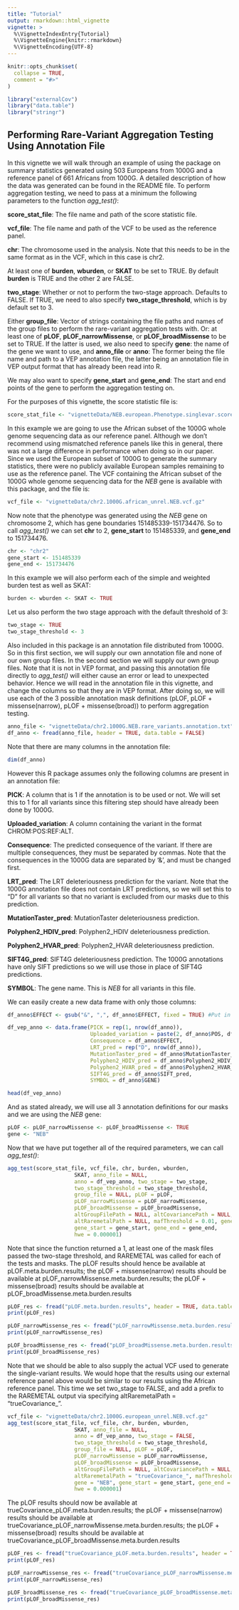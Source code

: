```yaml
---
title: "Tutorial"
output: rmarkdown::html_vignette
vignette: >
  %\VignetteIndexEntry{Tutorial}
  %\VignetteEngine{knitr::rmarkdown}
  %\VignetteEncoding{UTF-8}
---
```


```r
knitr::opts_chunk$set(
  collapse = TRUE,
  comment = "#>"
)
```

```r
library("externalCov")
library("data.table")
library("stringr")
```

## Performing Rare-Variant Aggregation Testing Using Annotation File

In this vignette we will walk through an example of using the package on summary 
statistics generated using 503 Europeans from 1000G and a reference panel 
of 661 Africans from 1000G. A detailed description of how the data was generated 
can be found in the README file. To perform aggregation testing, we need to pass
at a minimum the following parameters to the function *agg_test()*:

**score_stat_file**: The file name and path of the score statistic file.

**vcf_file**: The file name and path of the VCF to be used as the reference panel.

**chr**: The chromosome used in the analysis. Note that this needs to be in the 
same format as in the VCF, which in this case is chr2.

At least one of **burden**, **wburden**, or **SKAT** to be set to TRUE. By default 
**burden** is TRUE and the other 2 are FALSE. 

**two_stage**: Whether or not to perform the two-stage approach. Defaults to FALSE. 
If TRUE, we need to also specify **two_stage_threshold**, which is by default set
to 3. 

Either **group_file**: Vector of strings containing the file paths and names of
the group files to perform the rare-variant aggregation tests with. Or: at least 
one of **pLOF**, **pLOF_narrowMissense**, or **pLOF_broadMissense** to be set to 
TRUE. If the latter is used, we also need to specify **gene**: the name of the 
gene we want to use, and **anno_file** or **anno**: 
The former being the file name and path to a VEP annotation 
file, the latter being an annotation file in VEP output format that has already 
been read into R. 

We may also want to specify **gene_start** and **gene_end**: The start and end 
points of the gene to perform the aggregation testing on. 

For the purposes of this vignette, the score statistic file is:

```r
score_stat_file <- "vignetteData/NEB.european.Phenotype.singlevar.score.txt.gz"
```

In this example we are going to use the African subset of the 1000G whole 
genome sequencing data as our reference panel. Although we don't recommend using 
mismatched reference panels like this in general, there was not a large difference
in performance when doing so in our paper. Since we used the European subset of 
1000G to generate the summary statistics, there were no publicly available European
samples remaining to use as the reference panel. The VCF containing the African
subset of the 1000G whole genome sequencing data for the *NEB* gene is available 
with this package, and the file is:

```r
vcf_file <- "vignetteData/chr2.1000G.african_unrel.NEB.vcf.gz"
```


Now note that the phenotype was generated using the *NEB* gene on chromosome
2, which has gene boundaries 151485339-151734476. So to call *agg_test()* we can
set **chr** to 2, **gene_start** to 151485339, and **gene_end** to 151734476. 

```r
chr <- "chr2"
gene_start <- 151485339
gene_end <- 151734476
```

In this example we will also perform each of the simple and weighted burden test 
as well as SKAT: 

```r
burden <- wburden <- SKAT <- TRUE
```

Let us also perform the two stage approach with the default threshold of 3:

```r
two_stage <- TRUE
two_stage_threshold <- 3
```


Also included in this package is an annotation file distributed from 1000G. 
So in this first section, we will supply our own annotation file and none of our
own group files. In the second section we will supply our own group files. Note 
that it is not in VEP format, and passing this annotation file directly to *agg_test()*
will either cause an error or lead to unexpected behavior. Hence we will read in 
the annotation file in this vignette, and change the columns so that they are in 
VEP format. After doing so, we will use each of the 3 possible annotation mask
definitions (pLOF, pLOF + missense(narrow), pLOF + missense(broad)) to perform 
aggregation testing. 

```r
anno_file <- "vignetteData/chr2.1000G.NEB.rare_variants.annotation.txt"
df_anno <- fread(anno_file, header = TRUE, data.table = FALSE)
```

Note that there are many columns in the annotation file: 

```r
dim(df_anno)
```

However this R package assumes only the following columns are present in an
annotation file: 

**PICK**: A column that is 1 if the annotation is to be used or not. We will set this 
to 1 for all variants since this filtering step should have already been done by 1000G. 

**Uploaded_variation**: A column containing the variant in the format CHROM:POS:REF:ALT.

**Consequence**: The predicted consequence of the variant. If there are multiple
consequences, they must be separated by commas. Note that the consequences in the 
1000G data are separated by '&', and must be changed first.

**LRT_pred**: The LRT deleteriousness prediction for the variant. Note that the 
1000G annotation file does not contain LRT predictions, so we will set this to "D"
for all variants so that no variant is excluded from our masks due to this prediction.

**MutationTaster_pred**: MutationTaster deleteriousness prediction. 

**Polyphen2_HDIV_pred**: Polyphen2_HDIV deleteriousness prediction. 

**Polyphen2_HVAR_pred**: Polyphen2_HVAR deleteriousness prediction.

**SIFT4G_pred**: SIFT4G deleteriousness prediction. The 1000G annotations have 
only SIFT predictions so we will use those in place of SIFT4G predictions. 

**SYMBOL**: The gene name. This is *NEB* for all variants in this file.

We can easily create a new data frame with only those columns:

```r
df_anno$EFFECT <- gsub("&", ",", df_anno$EFFECT, fixed = TRUE) #Put in VEP format

df_vep_anno <- data.frame(PICK = rep(1, nrow(df_anno)),
                          Uploaded_variation = paste(2, df_anno$POS, df_anno$REF, df_anno$ALT, sep = ":"),
                          Consequence = df_anno$EFFECT,
                          LRT_pred = rep("D", nrow(df_anno)),
                          MutationTaster_pred = df_anno$MutationTaster_pred,
                          Polyphen2_HDIV_pred = df_anno$Polyphen2_HDIV_pred,
                          Polyphen2_HVAR_pred = df_anno$Polyphen2_HVAR_pred,
                          SIFT4G_pred = df_anno$SIFT_pred,
                          SYMBOL = df_anno$GENE)

head(df_vep_anno)
```

And as stated already, we will use all 3 annotation definitions for our masks and
we are using the *NEB* gene: 

```r
pLOF <- pLOF_narrowMissense <- pLOF_broadMissense <- TRUE
gene <- "NEB"
```

Now that we have put together all of the required parameters, we can call *agg_test()*:

```r
agg_test(score_stat_file, vcf_file, chr, burden, wburden,
                     SKAT, anno_file = NULL,
                     anno = df_vep_anno, two_stage = two_stage, 
                     two_stage_threshold = two_stage_threshold,
                     group_file = NULL, pLOF = pLOF,
                     pLOF_narrowMissense = pLOF_narrowMissense,
                     pLOF_broadMissense = pLOF_broadMissense,
                     altGroupFilePath = NULL, altCovariancePath = NULL,
                     altRaremetalPath = NULL, mafThreshold = 0.01, gene = "NEB",
                     gene_start = gene_start, gene_end = gene_end, 
                     hwe = 0.000001)
```

Note that since the function returned a 1, at least one of the mask files passed the 
two-stage threshold, and RAREMETAL was called for each of the tests and masks. 
The pLOF results should hence be available at pLOF.meta.burden.results; the pLOF + missense(narrow)
results should be available at pLOF_narrowMissense.meta.burden.results; the 
pLOF + missense(broad) results should be available at pLOF_broadMissense.meta.burden.results

```r
pLOF_res <- fread("pLOF.meta.burden.results", header = TRUE, data.table = FALSE)
print(pLOF_res)
```


```r
pLOF_narrowMissense_res <- fread("pLOF_narrowMissense.meta.burden.results", header = TRUE, data.table = FALSE)
print(pLOF_narrowMissense_res)
```


```r
pLOF_broadMissense_res <- fread("pLOF_broadMissense.meta.burden.results", header = TRUE, data.table = FALSE)
print(pLOF_broadMissense_res)
```

Note that we should be able to also supply the actual VCF used to generate the 
single-variant results. We would hope that the results using our external reference
panel above would be similar to our results using the African reference panel. 
This time we set two_stage to FALSE, and add a prefix to the RAREMETAL output 
via specifying altRaremetalPath = "trueCovariance_".

```r
vcf_file <- "vignetteData/chr2.1000G.european_unrel.NEB.vcf.gz"
agg_test(score_stat_file, vcf_file, chr, burden, wburden,
                     SKAT, anno_file = NULL,
                     anno = df_vep_anno, two_stage = FALSE, 
                     two_stage_threshold = two_stage_threshold,
                     group_file = NULL, pLOF = pLOF,
                     pLOF_narrowMissense = pLOF_narrowMissense,
                     pLOF_broadMissense = pLOF_broadMissense,
                     altGroupFilePath = NULL, altCovariancePath = NULL,
                     altRaremetalPath = "trueCovariance_", mafThreshold = 0.01, 
                     gene = "NEB", gene_start = gene_start, gene_end = gene_end, 
                     hwe = 0.000001)
```

The pLOF results should now be available at trueCovariance_pLOF.meta.burden.results; the pLOF + missense(narrow)
results should be available at trueCovariance_pLOF_narrowMissense.meta.burden.results; the 
pLOF + missense(broad) results should be available at trueCovariance_pLOF_broadMissense.meta.burden.results


```r
pLOF_res <- fread("trueCovariance_pLOF.meta.burden.results", header = TRUE, data.table = FALSE)
print(pLOF_res)
```


```r
pLOF_narrowMissense_res <- fread("trueCovariance_pLOF_narrowMissense.meta.burden.results", header = TRUE, data.table = FALSE)
print(pLOF_narrowMissense_res)
```


```r
pLOF_broadMissense_res <- fread("trueCovariance_pLOF_broadMissense.meta.burden.results", header = TRUE, data.table = FALSE)
print(pLOF_broadMissense_res)
```

